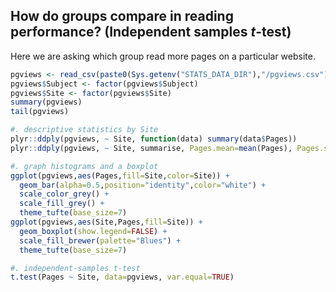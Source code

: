 
## How do groups compare in reading performance? (Independent samples $t$-test)
Here we are asking which group read more pages on a particular website.

```r
pgviews <- read_csv(paste0(Sys.getenv("STATS_DATA_DIR"),"/pgviews.csv"))
pgviews$Subject <- factor(pgviews$Subject)
pgviews$Site <- factor(pgviews$Site)
summary(pgviews)
tail(pgviews)

#. descriptive statistics by Site
plyr::ddply(pgviews, ~ Site, function(data) summary(data$Pages))
plyr::ddply(pgviews, ~ Site, summarise, Pages.mean=mean(Pages), Pages.sd=sd(Pages))

#. graph histograms and a boxplot
ggplot(pgviews,aes(Pages,fill=Site,color=Site)) +
  geom_bar(alpha=0.5,position="identity",color="white") +
  scale_color_grey() +
  scale_fill_grey() +
  theme_tufte(base_size=7)
ggplot(pgviews,aes(Site,Pages,fill=Site)) +
  geom_boxplot(show.legend=FALSE) +
  scale_fill_brewer(palette="Blues") +
  theme_tufte(base_size=7)

#. independent-samples t-test
t.test(Pages ~ Site, data=pgviews, var.equal=TRUE)
```

